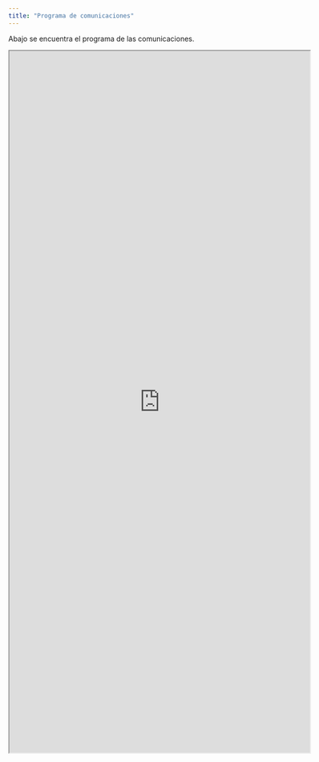 ```yaml
---
title: "Programa de comunicaciones"
---
```


Abajo se encuentra el programa de las comunicaciones.

<iframe src="https://docs.google.com/spreadsheets/d/e/2PACX-1vTPZkQpqc_8YCJ_ALAmkLht4AFhVNabLHUpEtWzH5N7hxbZvxtfus3aBVkG-ADI7hHVmZW_PjEqG7K_/pubhtml?gid=0&amp;single=true&amp;widget=true&amp;headers=false" style="width: 600px; height: 1400px;"></iframe>

